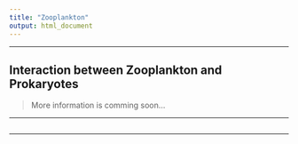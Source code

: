```yaml
---
title: "Zooplankton"
output: html_document
---
```


---

## **Interaction between Zooplankton and Prokaryotes**

> More information is comming soon...

---

![]()

---
